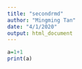 ```yaml
---
title: "secondrmd"
author: "Mingming Tan"
date: "4/1/2020"
output: html_document
---
```


```r
a=1+1
print(a)
```

